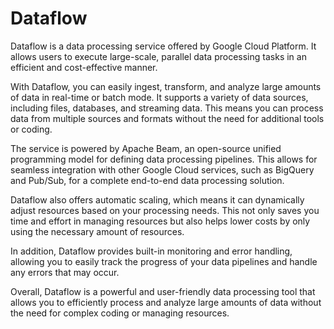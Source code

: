  


# Dataflow

Dataflow is a data processing service offered by Google Cloud Platform. It allows users to execute large-scale, parallel data processing tasks in an efficient and cost-effective manner. 

With Dataflow, you can easily ingest, transform, and analyze large amounts of data in real-time or batch mode. It supports a variety of data sources, including files, databases, and streaming data. This means you can process data from multiple sources and formats without the need for additional tools or coding.

The service is powered by Apache Beam, an open-source unified programming model for defining data processing pipelines. This allows for seamless integration with other Google Cloud services, such as BigQuery and Pub/Sub, for a complete end-to-end data processing solution.

Dataflow also offers automatic scaling, which means it can dynamically adjust resources based on your processing needs. This not only saves you time and effort in managing resources but also helps lower costs by only using the necessary amount of resources.

In addition, Dataflow provides built-in monitoring and error handling, allowing you to easily track the progress of your data pipelines and handle any errors that may occur.

Overall, Dataflow is a powerful and user-friendly data processing tool that allows you to efficiently process and analyze large amounts of data without the need for complex coding or managing resources. 